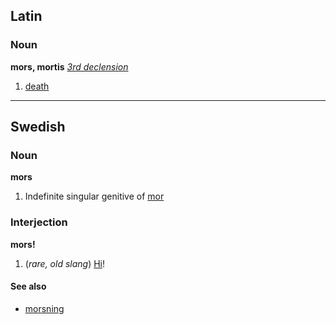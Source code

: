 ==Latin==
===Noun===
'''mors, mortis'''  ''[[Wiktionary Appendix:Latin second declension|3rd declension]]''

#[[death]]

----
==Swedish==
===Noun===
'''mors'''

# Indefinite singular genitive of [[mor]]

===Interjection===
'''mors!'''

#(''rare, old slang'') [[Hi]]!

====See also====
*[[morsning]]